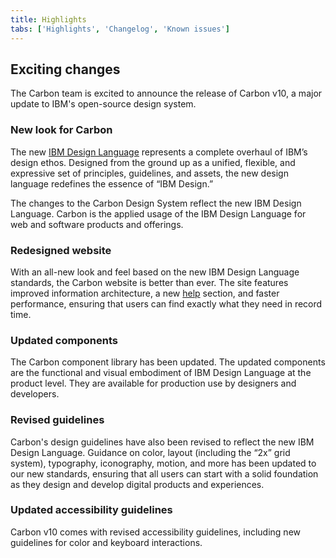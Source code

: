 ```yaml
---
title: Highlights
tabs: ['Highlights', 'Changelog', 'Known issues']
---
```


## Exciting changes

The Carbon team is excited to announce the release of Carbon v10, a major update to IBM's open-source design system.

### New look for Carbon

The new [IBM Design Language](https://www.ibm.com/design/language/) represents a complete overhaul of IBM’s design ethos. Designed from the ground up as a unified, flexible, and expressive set of principles, guidelines, and assets, the new design language redefines the essence of “IBM Design.”

The changes to the Carbon Design System reflect the new IBM Design Language. Carbon is the applied usage of the IBM Design Language for web and software products and offerings.

### Redesigned website

With an all-new look and feel based on the new IBM Design Language standards, the Carbon website is better than ever. The site features improved information architecture, a new [help](/help/support) section, and faster performance, ensuring that users can find exactly what they need in record time.

### Updated components

The Carbon component library has been updated. The updated components are the functional and visual embodiment of IBM Design Language at the product level. They are available for production use by designers and developers.

### Revised guidelines

Carbon's design guidelines have also been revised to reflect the new IBM Design Language. Guidance on color, layout (including the “2x” grid system), typography, iconography, motion, and more has been updated to our new standards, ensuring that all users can start with a solid foundation as they design and develop digital products and experiences.

### Updated accessibility guidelines

Carbon v10 comes with revised accessibility guidelines, including new guidelines for color and keyboard interactions.
